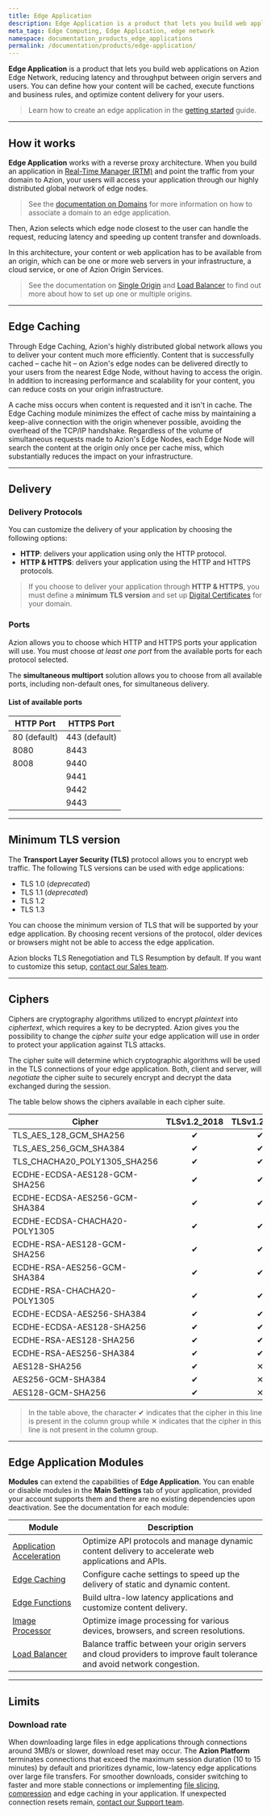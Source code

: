 ```yaml
---
title: Edge Application
description: Edge Application is a product that lets you build web applications on Azion Edge Network, reducing latency and throughput between origin servers and users.
meta_tags: Edge Computing, Edge Application, edge network
namespace: documentation_products_edge_applications
permalink: /documentation/products/edge-application/
---
```


**Edge Application** is a product that lets you build web applications on Azion Edge Network, reducing latency and throughput between origin servers and users. You can define how your content will be cached, execute functions and business rules, and optimize content delivery for your users.

> Learn how to create an edge application in the [getting started](/en/documentation/products/getting-started/) guide.

---

## How it works

**Edge Application** works with a reverse proxy architecture. When you build an application in [Real-Time Manager (RTM)](https://manager.azion.com/) and point the traffic from your domain to Azion, your users will access your application through our highly distributed global network of edge nodes.

> See the [documentation on Domains](/en/documentation/products/edge-application/domains/) for more information on how to associate a domain to an edge application.

Then, Azion selects which edge node closest to the user can handle the request, reducing latency and speeding up content transfer and downloads.

In this architecture, your content or web application has to be available from an origin, which can be one or more web servers in your infrastructure, a cloud service, or one of Azion Origin Services.

> See the documentation on [Single Origin](/en/documentation/products/edge-application/single-origin/) and [Load Balancer](/en/documentation/products/edge-application/load-balancer/) to find out more about how to set up one or multiple origins.

---

## Edge Caching

Through Edge Caching, Azion's highly distributed global network allows you to deliver your content much more efficiently. Content that is successfully cached – cache hit – on Azion's edge nodes can be delivered directly to your users from the nearest Edge Node, without having to access the origin. In addition to increasing performance and scalability for your content, you can reduce costs on your origin infrastructure.

A cache miss occurs when content is requested and it isn't in cache. The Edge Caching module minimizes the effect of cache miss by maintaining a keep-alive connection with the origin whenever possible, avoiding the overhead of the TCP/IP handshake. Regardless of the volume of simultaneous requests made to Azion's Edge Nodes, each Edge Node will search the content at the origin only once per cache miss, which substantially reduces the impact on your infrastructure.

---

## Delivery

### Delivery Protocols

You can customize the delivery of your application by choosing the following options:

- **HTTP**: delivers your application using only the HTTP protocol.
- **HTTP & HTTPS**: delivers your application using the HTTP and HTTPS protocols.

> If you choose to deliver your application through **HTTP & HTTPS**, you must define a **minimum TLS version** and set up [Digital Certificates](/en/documentation/products/edge-application/digital-certificates/) for your domain.

### Ports

Azion allows you to choose which HTTP and HTTPS ports your application will use. You must choose *at least one port* from the available ports for each protocol selected.

The **simultaneous multiport** solution allows you to choose from all available ports, including non-default ones, for simultaneous delivery.

#### List of available ports

| HTTP Port    | HTTPS Port     |
|--------------|----------------|
| 80 (default) | 443 (default)  |
| 8080         | 8443           |
| 8008         | 9440           |
|              | 9441           |
|              | 9442           |
|              | 9443           |

---

## Minimum TLS version

The **Transport Layer Security (TLS)** protocol allows you to encrypt web traffic. The following TLS versions can be used with edge applications:

- TLS 1.0 (*deprecated*)
- TLS 1.1 (*deprecated*)
- TLS 1.2
- TLS 1.3

You can choose the minimum version of TLS that will be supported by your edge application. By choosing recent versions of the protocol, older devices or browsers might not be able to access the edge application.

Azion blocks TLS Renegotiation and TLS Resumption by default. If you want to customize this setup, [contact our Sales team](https://www.azion.com/en/contact-sales/).

---

## Ciphers

Ciphers are cryptography algorithms utilized to encrypt *plaintext* into *ciphertext*, which requires a key to be decrypted. Azion gives you the possibility to change the *cipher suite* your edge application will use in order to protect your application against TLS attacks.

The cipher suite will determine which cryptographic algorithms will be used in the TLS connections of your edge application. Both, client and server, will *negotiate* the cipher suite to securely encrypt and decrypt the data exchanged during the session.

The table below shows the ciphers available in each cipher suite.

| Cipher                        | TLSv1.2_2018      | TLSv1.2_2019      | TLSv1.2_2021      | TLSv1.3_2022    |
|-------------------------------|:-----------------:|:-----------------:|:-----------------:|:---------------:|
| TLS_AES_128_GCM_SHA256        | ✔︎                 | ✔︎                 | ✔︎                 | ✕               |
| TLS_AES_256_GCM_SHA384        | ✔︎                 | ✔︎                 | ✔︎                 | ✕               |
| TLS_CHACHA20_POLY1305_SHA256  | ✔︎                 | ✔︎                 | ✔︎                 | ✕               |
| ECDHE-ECDSA-AES128-GCM-SHA256 | ✔︎                 | ✔︎                 | ✔︎                 | ✔︎               |
| ECDHE-ECDSA-AES256-GCM-SHA384 | ✔︎                 | ✔︎                 | ✔︎                 | ✔︎               |
| ECDHE-ECDSA-CHACHA20-POLY1305 | ✔︎                 | ✔︎                 | ✔︎                 | ✔︎               |
| ECDHE-RSA-AES128-GCM-SHA256   | ✔︎                 | ✔︎                 | ✔︎                 | ✔︎               |
| ECDHE-RSA-AES256-GCM-SHA384   | ✔︎                 | ✔︎                 | ✔︎                 | ✔︎               |
| ECDHE-RSA-CHACHA20-POLY1305   | ✔︎                 | ✔︎                 | ✔︎                 | ✔︎               |
| ECDHE-ECDSA-AES256-SHA384     | ✔︎                 | ✔︎                 | ✕                 | ✕               |
| ECDHE-ECDSA-AES128-SHA256     | ✔︎                 | ✔︎                 | ✕                 | ✕               |
| ECDHE-RSA-AES128-SHA256       | ✔︎                 | ✔︎                 | ✕                 | ✕               |
| ECDHE-RSA-AES256-SHA384       | ✔︎                 | ✔︎                 | ✕                 | ✕               |
| AES128-SHA256                 | ✔︎                 | ✕                 | ✕                 | ✕               |
| AES256-GCM-SHA384             | ✔︎                 | ✕                 | ✕                 | ✕               |
| AES128-GCM-SHA256             | ✔︎                 | ✕                 | ✕                 | ✕               |

> In the table above, the character ✔ indicates that the cipher in this line is present in the column group while ✕ indicates that the cipher in this line is not present in the column group.

---

## Edge Application Modules

**Modules** can extend the capabilities of **Edge Application**. You can enable or disable modules in the **Main Settings** tab of your application, provided your account supports them and there are no existing dependencies upon deactivation. See the documentation for each module:

| Module | Description |
| --- | --- |
| [Application Acceleration](/en/documentation/products/edge-application/application-acceleration/) | Optimize API protocols and manage dynamic content delivery to accelerate web applications and APIs. |
| [Edge Caching](/en/documentation/products/edge-application/edge-caching/) | Configure cache settings to speed up the delivery of static and dynamic content. |
| [Edge Functions](/en/documentation/products/edge-application/edge-functions/) | Build ultra-low latency applications and customize content delivery. |
| [Image Processor](/en/documentation/products/edge-application/image-processor/) | Optimize image processing for various devices, browsers, and screen resolutions. |
| [Load Balancer](/en/documentation/products/edge-application/load-balancer/) | Balance traffic between your origin servers and cloud providers to improve fault tolerance and avoid network congestion. |

---

## Limits

### Download rate

When downloading large files in edge applications through connections around 3MB/s or slower, download reset may occur. The **Azion Platform** terminates connections that exceed the maximum session duration (10 to 15 minutes) by default and prioritizes dynamic, low-latency edge applications over large file transfers. For smoother downloads, consider switching to faster and more stable connections or implementing [file slicing](/en/documentation/products/edge-application/edge-caching/#slice-settings), [compression](/en/documentation/products/guides/using-gzip-mime-types/) and edge caching in your application. If unexpected connection resets remain, [contact our Support team](https://www.azion.com/en/support/).
